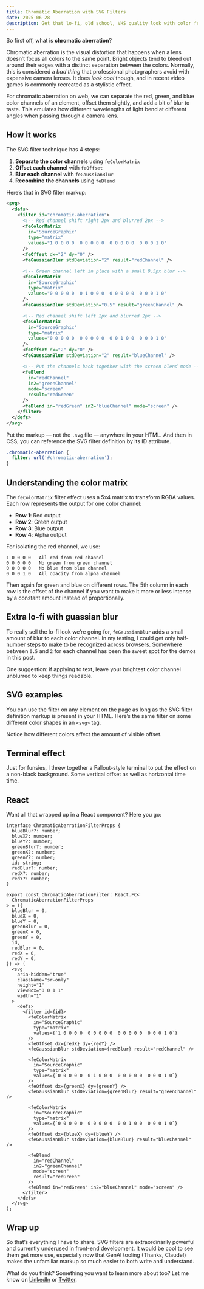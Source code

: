 ```yaml
---
title: Chromatic Aberration with SVG Filters
date: 2025-06-28
description: Get that lo-fi, old school, VHS quality look with color fringing thanks to SVG filters.
---
```


So first off, what is **chromatic aberration**?

Chromatic aberration is the visual distortion that happens when a lens doesn’t focus all colors to the same point. Bright objects tend to bleed out around their edges with a distinct separation between the colors. Normally, this is considered a _bad thing_ that professional photographers avoid with expensive camera lenses. It does *look cool* though, and in recent video games is commonly recreated as a stylistic effect.

<ChromaticAberrationDemo />

For chromatic aberration on web, we can separate the red, green, and blue color channels of an element, offset them slightly, and add a bit of blur to taste. This emulates how different wavelengths of light bend at different angles when passing through a camera lens.

## How it works

The SVG filter technique has 4 steps:

1. **Separate the color channels** using `feColorMatrix`
2. **Offset each channel** with `feOffset`
2. **Blur each channel** with `feGaussianBlur`
3. **Recombine the channels** using `feBlend`

Here’s that in SVG filter markup:

```svg
<svg>
  <defs>
    <filter id="chromatic-aberration">
      <!-- Red channel shift right 2px and blurred 2px -->
      <feColorMatrix
        in="SourceGraphic"
        type="matrix"
        values="1 0 0 0 0  0 0 0 0 0  0 0 0 0 0  0 0 0 1 0"
      />
      <feOffset dx="2" dy="0" />
      <feGaussianBlur stdDeviation="2" result="redChannel" />

      <!-- Green channel left in place with a small 0.5px blur -->
      <feColorMatrix
        in="SourceGraphic"
        type="matrix"
        values="0 0 0 0 0  0 1 0 0 0  0 0 0 0 0  0 0 0 1 0"
      />
      <feGaussianBlur stdDeviation="0.5" result="greenChannel" />

      <!-- Red channel shift left 2px and blurred 2px -->
      <feColorMatrix
        in="SourceGraphic"
        type="matrix"
        values="0 0 0 0 0  0 0 0 0 0  0 0 1 0 0  0 0 0 1 0"
      />
      <feOffset dx="2" dy="0" />
      <feGaussianBlur stdDeviation="2" result="blueChannel" />

      <!-- Put the channels back together with the screen blend mode -->
      <feBlend
        in="redChannel"
        in2="greenChannel"
        mode="screen"
        result="redGreen"
      />
      <feBlend in="redGreen" in2="blueChannel" mode="screen" />
    </filter>
  </defs>
</svg>
```

Put the markup — not the `.svg` file — anywhere in your HTML. And then in CSS, you can reference the SVG filter definition by its ID attribute.

```css
.chromatic-aberration {
  filter: url('#chromatic-aberration');
}
```

## Understanding the color matrix

The `feColorMatrix` filter effect uses a 5x4 matrix to transform RGBA values. Each row represents the output for one color channel:

- **Row 1**: Red output
- **Row 2**: Green output
- **Row 3**: Blue output
- **Row 4**: Alpha output

For isolating the red channel, we use:

```
1 0 0 0 0   All red from red channel
0 0 0 0 0   No green from green channel
0 0 0 0 0   No blue from blue channel
0 0 0 1 0   All opacity from alpha channel
```

Then again for green and blue on different rows. The 5th column in each row is the offset of the channel if you want to make it more or less intense by a constant amount instead of proportionally.

## Extra lo-fi with guassian blur

To really sell the lo-fi look we’re going for, `feGaussianBlur` adds a small amount of blur to each color channel. In my testing, I could get only half-number steps to make to be recognized across browsers. Somewhere between `0.5` and `2` for each channel has been the sweet spot for the demos in this post.

One suggestion: if applying to text, leave your brightest color channel unblurred to keep things readable.

## SVG examples

You can use the filter on any element on the page as long as the SVG filter definition markup is present in your HTML. Here’s the same filter on some different color shapes in an `<svg>` tag. 

<ChromaticShapesDemo />

Notice how different colors affect the amount of visible offset.

## Terminal effect

Just for funsies, I threw together a Fallout-style terminal to put the effect on a non-black background. Some vertical offset as well as horizontal time time.

<ChromaticTerminalDemo />

## React

Want all that wrapped up in a React component? Here you go:

```tsx
interface ChromaticAberrationFilterProps {
  blueBlur?: number;
  blueX?: number;
  blueY?: number;
  greenBlur?: number;
  greenX?: number;
  greenY?: number;
  id: string;
  redBlur?: number;
  redX?: number;
  redY?: number;
}

export const ChromaticAberrationFilter: React.FC<
  ChromaticAberrationFilterProps
> = ({
  blueBlur = 0,
  blueX = 0,
  blueY = 0,
  greenBlur = 0,
  greenX = 0,
  greenY = 0,
  id,
  redBlur = 0,
  redX = 0,
  redY = 0,
}) => (
  <svg
    aria-hidden="true"
    className="sr-only"
    height="1"
    viewBox="0 0 1 1"
    width="1"
  >
    <defs>
      <filter id={id}>
        <feColorMatrix
          in="SourceGraphic"
          type="matrix"
          values={`1 0 0 0 0  0 0 0 0 0  0 0 0 0 0  0 0 0 1 0`}
        />
        <feOffset dx={redX} dy={redY} />
        <feGaussianBlur stdDeviation={redBlur} result="redChannel" />

        <feColorMatrix
          in="SourceGraphic"
          type="matrix"
          values={`0 0 0 0 0  0 1 0 0 0  0 0 0 0 0  0 0 0 1 0`}
        />
        <feOffset dx={greenX} dy={greenY} />
        <feGaussianBlur stdDeviation={greenBlur} result="greenChannel" />

        <feColorMatrix
          in="SourceGraphic"
          type="matrix"
          values={`0 0 0 0 0  0 0 0 0 0  0 0 1 0 0  0 0 0 1 0`}
        />
        <feOffset dx={blueX} dy={blueY} />
        <feGaussianBlur stdDeviation={blueBlur} result="blueChannel" />

        <feBlend
          in="redChannel"
          in2="greenChannel"
          mode="screen"
          result="redGreen"
        />
        <feBlend in="redGreen" in2="blueChannel" mode="screen" />
      </filter>
    </defs>
  </svg>
);
```

## Wrap up

So that’s everything I have to share. SVG filters are extraordinarily powerful and currently underused in front-end development. It would be cool to see them get more use, especially now that GenAI tooling (Thanks, Claude!) makes the unfamiliar markup so much easier to both write and understand.

What do you think? Something you want to learn more about too? Let me know on [LinkedIn](https://www.linkedin.com/in/johndjameson/) or [Twitter](https://x.com/johndjameson).
